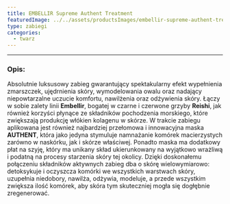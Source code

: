 ```yaml
---
title: EMBELLIR Supreme Authent Treatment
featuredImage: ../../assets/productsImages/embellir-supreme-authent-treatment.png
type: zabiegi
categories:
  - twarz
---
```



<Embellir />

---

<h3>Opis:</h3>

Absolutnie luksusowy zabieg gwarantujący spektakularny efekt wypełnienia zmarszczek, ujędrnienia skóry, wymodelowania owalu oraz nadający niepowtarzalne uczucie komfortu, nawilżenia oraz odżywienia skóry. Łączy w sobie zalety linii **Embellir**, bogatej w czarne i czerwone grzyby **Reishi**, jak również korzyści płynące ze składników pochodzenia morskiego, które zwiększają produkcję włókien kolagenu w skórze.
W trakcie zabiegu aplikowana jest również najbardziej przełomowa i innowacyjna maska **AUTHENT**, która jako jedyna stymuluje namnażanie komórek macierzystych zarówno w naskórku, jak i skórze właściwej. Ponadto maska ma dodatkowy płat na szyję, który ma unikany skład ukierunkowany na wyjątkowo wrażliwą i podatną na procesy starzenia skóry tej okolicy.
Dzięki doskonałemu połączeniu składników aktywnych zabieg dba o skórę wielowymiarowo: detoksykuje i oczyszcza komórki we wszystkich warstwach skóry, uzupełnia niedobory, nawilża, odżywia, modeluje, a przede wszystkim zwiększa ilość komórek, aby skóra tym skuteczniej mogła się dogłębnie zregenerować.
